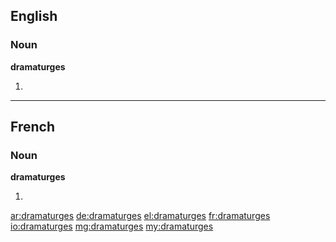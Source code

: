 ==English==

===Noun===
'''dramaturges'''

# {{plural of|dramaturge}}

----

==French==

===Noun===
'''dramaturges''' {{m|f}}

# {{plural of|dramaturge|lang=fr}}

[[ar:dramaturges]]
[[de:dramaturges]]
[[el:dramaturges]]
[[fr:dramaturges]]
[[io:dramaturges]]
[[mg:dramaturges]]
[[my:dramaturges]]